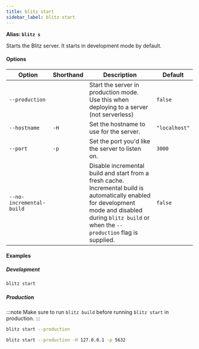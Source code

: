 ```yaml
---
title: blitz start
sidebar_label: blitz start
---
```


**Alias: `blitz s`**

Starts the Blitz server. It starts in development mode by default.

#### Options

| Option                   | Shorthand | Description                                                                                                                                                                                            | Default       |
| ------------------------ | --------- | ------------------------------------------------------------------------------------------------------------------------------------------------------------------------------------------------------ | ------------- |
| `--production`           | ️         | Start the server in production mode. Use this when deploying to a server (not serverless)                                                                                                              | `false`       |
| `--hostname`             | `-H`      | Set the hostname to use for the server.                                                                                                                                                                | `"localhost"` |
| `--port`                 | `-p`      | Set the port you'd like the server to listen on.                                                                                                                                                       | `3000`        |
| `--no-incremental-build` |           | Disable incremental build and start from a fresh cache. Incremental build is automatically enabled for development mode and disabled during `blitz build` or when the `--production` flag is supplied. | `false`       |

#### Examples

##### Development

```bash
blitz start
```

##### Production

:::note
Make sure to run `blitz build` before running `blitz start` in production.
:::

```bash
blitz start --production
```

```bash
blitz start --production -H 127.0.0.1 -p 5632
```
